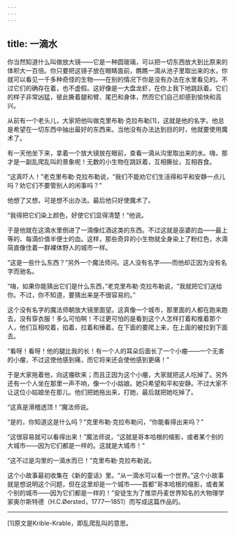 ```yaml
---
---
---
```

title: 一滴水
---






你当然知道什么叫做放大镜——它是一种圆玻璃，可以把一切东西放大到比原来的体积大一百倍。你只要把这镜子放在眼睛面前，瞧瞧一滴从池子里取出来的水，你就可以看见一千多种奇怪的生物——在别的情况下你是没有办法在水里看见的。不过它们的确存在着，也不虚假。这好像是一大盘龙虾，在你上我下地跳跃着。它们的样子非常凶猛，彼此撕着腿和臂、尾巴和身体，然而它们自己却感到愉快和高兴。

从前有一个老头儿，大家把他叫做克里布勒·克拉布勒[1]，这就是他的名字。他总是希望在一切东西中抽出最好的东西来。当他没有办法达到目的时，他就要使用魔术了。

有一天他坐下来，拿着一个放大镜放在眼前，查看一滴从沟里取出来的水。嗨，那才是一副乱爬乱叫的景象呢！无数的小生物在跳跃着，互相撕扯，互相吞食。

“这真吓人！”老克里布勒·克拉布勒说，“我们不能劝它们生活得和平和安静一点儿吗？劝它们不要管别人的闲事吗？”

他想了又想，可是想不出办法。最后他只好使魔术了。

“我得把它们染上颜色，好使它们显得清楚！”他说。

于是他就在这滴水里倒进了一滴像红酒这类的东西。不过这就是巫婆的血——最上等的、每滴价值半便士的血。这样，那些奇异的小生物就全身染上了粉红色，水滴简直像住着一群裸体野人的城市一样。

“这是一些什么东西？”另外一个魔法师问。这人没有名字——而他却正因为没有名字而驰名。

“嗨，如果你能猜出它们是什么东西，”老克里布勒·克拉布勒说，“我就把它们送给你。不过，你不知道，要猜出来是不很容易的。”

这个没有名字的魔法师朝放大镜里面望。这真像一个城市，那里面的人都在跑来跑去，没有穿衣服！多么可怕啊！不过更可怕的是看到这个人怎样打着和推着那个人，他们互相咬着，掐着，拉着和捶着。在下面的要爬上来，在上面的被拉到下面去。

“看呀！看呀！他的腿比我的长！有一个人的耳朵后面长了一个小瘤——一个无害的小瘤，不过这使他感到痛，而它将来还会使他感到更痛！”

于是大家拖着他，向这瘤砍来；而且正因为这个小瘤，大家就把这人吃掉了。另外还有一个人坐在那里一声不响，像一个小姑娘。她只希望和平和安静。不过大家不让这位小姑娘坐在那儿。他们把她拖出来，打她，最后就把她吃掉了。

“这真是滑稽透顶！”魔法师说。

“是的，你知道这是什么吗？”克里布勒·克拉布勒问，“你能看得出来吗？”

“这很容易就可以看得出来！”魔法师说，“这就是哥本哈根的缩影，或者某个别的大城市——因为它们都是一样的。这就是大城市！”

“这不过是沟里的一滴水而已！”克里布勒·克拉布勒说。

这个小故事最初收集在《新的童话》里。“从一滴水可以看一个世界。”这个小故事就是想说明这个问题，但在这里却是一个城市——首都“哥本哈根的缩影，或者某个别的城市——因为它们都是一样的！”安徒生为了推崇丹麦世界知名的大物理学家奥尔斯特德（H.C.Øersted，1777—1851）而写成这篇作品的。



***



[1]原文是Krible-Krable，即乱爬乱叫的意思。